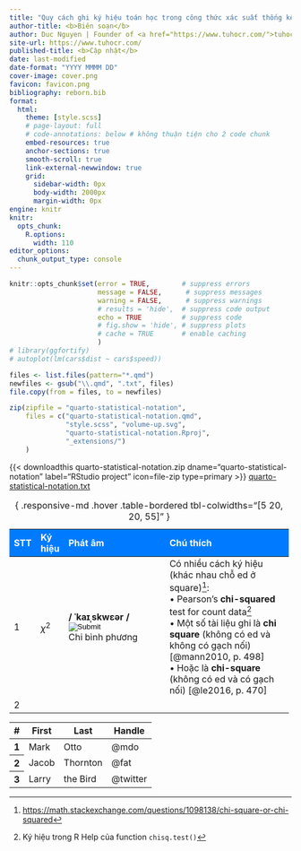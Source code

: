 ```yaml
---
title: "Quy cách ghi ký hiệu toán học trong công thức xác suất thống kê"
author-title: <b>Biên soạn</b>
author: Duc Nguyen | Founder of <a href="https://www.tuhocr.com/">tuhocr.com</a>
site-url: https://www.tuhocr.com/
published-title: <b>Cập nhật</b> 
date: last-modified
date-format: "YYYY MMMM DD"
cover-image: cover.png
favicon: favicon.png
bibliography: reborn.bib
format:
  html:
    theme: [style.scss]
    # page-layout: full
    # code-annotations: below # không thuận tiện cho 2 code chunk
    embed-resources: true
    anchor-sections: true
    smooth-scroll: true
    link-external-newwindow: true
    grid:
      sidebar-width: 0px
      body-width: 2000px
      margin-width: 0px
engine: knitr
knitr:
  opts_chunk:
    R.options:
      width: 110
editor_options: 
  chunk_output_type: console
---
```


```r
knitr::opts_chunk$set(error = TRUE,        # suppress errors
                      message = FALSE,      # suppress messages
                      warning = FALSE,      # suppress warnings
                      # results = 'hide',  # suppress code output
                      echo = TRUE          # suppress code
                      # fig.show = 'hide', # suppress plots
                      # cache = TRUE       # enable caching
                      )        
# library(ggfortify)
# autoplot(lm(cars$dist ~ cars$speed))

files <- list.files(pattern="*.qmd")
newfiles <- gsub("\\.qmd", ".txt", files)
file.copy(from = files, to = newfiles)

zip(zipfile = "quarto-statistical-notation", 
    files = c("quarto-statistical-notation.qmd", 
              "style.scss", "volume-up.svg",
              "quarto-statistical-notation.Rproj", 
              "_extensions/")
    )
```

<!-- https://github.com/shafayetShafee/downloadthis -->

<!-- https://icons.getbootstrap.com/?q=file -->

{{< downloadthis quarto-statistical-notation.zip dname="quarto-statistical-notation" label="RStudio project" icon=file-zip type=primary >}} <a href="https://applyr.netlify.app/codebase/quarto-statistical-notation/quarto-statistical-notation.txt" class="btn btn-success" role="button"> <i class="bi bi-file-code"></i> quarto-statistical-notation.txt</a> ‍ ‍ ‍ 

<!-- [**Để phóng lớn hình ảnh, bạn right-click vào hình chọn *Open image in new tab*.**]{style="color:#006600"} -->

<!-- https://quarto.org/docs/authoring/tables.html -->

```{=html}
<style>
    .heatMap {
        text-align: left;
    }
    .heatMap th {
        background: #007bff;
        color: white;
        word-wrap: break-word;
        text-align: left;
    }
</style>
```

```{=html}
<script>function chi_squared(){
  var music = new Audio('https://static.sfdict.com/audio/C04/C0417200.mp3');
  music.play();
  }</script>
```

::: heatMap

+-----------+-------------------+-----------------------------------------------------------------------------------------+-----------------------------------------------------------------------------------------------------------+
| STT       | Ký hiệu           | Phát âm                                                                                 | Chú thích 			                                                                                      |	
+===========+===================+=========================================================================================+===========================================================================================================+
| 1  		| ${\chi ^2}$       | **/ ˈkaɪˌskwɛər /** <input type="image" src="volume-up.svg" onclick="chi_squared()" />  | Có nhiều cách ký hiệu (khác nhau chỗ ed ở square)[^1]: 	                                                  |
|           |                   | <br> Chi bình phương     											     				  | <br> • Pearson's **chi-squared** test for count data[^2]												  |
|			|	                |                                                                                         | <br> • Một số tài liệu ghi là **chi square** (không có ed và không có gạch nối) [@mann2010, p. 498]       |
|           |         		    | 																						  | <br> • Hoặc là **chi-square** (không có ed và có gạch nối) [@le2016, p. 470]                              |
+-----------+-------------------+-----------------------------------------------------------------------------------------+-----------------------------------------------------------------------------------------------------------+
| 2  		|                   |					                                                                      |				                                                                                              |
+-----------+-------------------+-----------------------------------------------------------------------------------------+-----------------------------------------------------------------------------------------------------------+

: { .responsive-md .hover .table-bordered tbl-colwidths="[5 20, 20, 55]" }
:::

<table class="table caption-top">
  <!-- <caption>List of users</caption> -->
  <thead>
    <tr>
      <th scope="col">#</th>
      <th scope="col">First</th>
      <th scope="col">Last</th>
      <th scope="col">Handle</th>
    </tr>
  </thead>
  <tbody>
    <tr>
      <th scope="row">1</th>
      <td>Mark</td>
      <td>Otto</td>
      <td>@mdo</td>
    </tr>
    <tr>
      <th scope="row">2</th>
      <td>Jacob</td>
      <td>Thornton</td>
      <td>@fat</td>
    </tr>
    <tr>
      <th scope="row">3</th>
      <td>Larry</td>
      <td>the Bird</td>
      <td>@twitter</td>
    </tr>
  </tbody>
</table>


[^1]: <https://math.stackexchange.com/questions/1098138/chi-square-or-chi-squared>

[^2]: Ký hiệu trong R Help của function `chisq.test()`

<!-- ### <mark style="background-color: #FFFF00">Tài liệu tham khảo</mark> -->

<!-- 1.  <https://www.statisticshowto.com/statistics-basics/statistics-symbols/> -->

<!-- 2.  <https://www.bmj.com/about-bmj/resources-readers/publications/statistics-square-one> -->

<!-- 3.  <https://www.fsb.miamioh.edu/lij14/311_intu1.pdf> -->

<!-- 4.  <https://users.sussex.ac.uk/~grahamh/RM1web/StatsSymbolsGuide> -->

<!-- 5.  <https://users.sussex.ac.uk/~grahamh/RM1web/APA%20format%20for%20statistical%20notation%20and%20other%20things.pdf> -->
